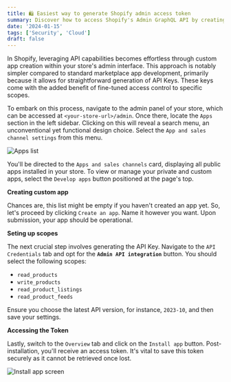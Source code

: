 ```yaml
---
title: 🛍️ Easiest way to generate Shopify admin access token
summary: Discover how to access Shopify's Admin GraphQL API by creating a custom app, with a focus on generating API keys and setting specific access scopes. This guide walks you through the admin panel, app creation, and securing the necessary access token.
date: '2024-01-15'
tags: ['Security', 'Cloud']
draft: false
---
```


In Shopify, leveraging API capabilities becomes effortless through custom app creation within your store's admin interface. This approach is notably simpler compared to standard marketplace app development, primarily because it allows for straightforward generation of API Keys. These keys come with the added benefit of fine-tuned access control to specific scopes.

To embark on this process, navigate to the admin panel of your store, which can be accessed at `<your-store-url>/admin`. Once there, locate the `Apps` section in the left sidebar. Clicking on this will reveal a search menu, an unconventional yet functional design choice. Select the `App and sales channel settings` from this menu.

![Apps list](/static/images/easiest-way-to-generate-shopify-admin-access-token/apps-list.png)

You'll be directed to the `Apps and sales channels` card, displaying all public apps installed in your store. To view or manage your private and custom apps, select the `Develop apps` button positioned at the page's top.

**Creating custom app**

Chances are, this list might be empty if you haven't created an app yet. So, let's proceed by clicking `Create an app`. Name it however you want. Upon submission, your app should be operational.

**Seting up scopes**

The next crucial step involves generating the API Key. Navigate to the `API Credentials` tab and opt for the **`Admin API integration`** button. You should select the following scopes:

- `read_products`
- `write_products`
- `read_product_listings`
- `read_product_feeds`

Ensure you choose the latest API version, for instance, `2023-10`, and then save your settings.

**Accessing the Token**

Lastly, switch to the `Overview` tab and click on the `Install app` button. Post-installation, you'll receive an access token. It's vital to save this token securely as it cannot be retrieved once lost.

![Install app screen](/static/images/easiest-way-to-generate-shopify-admin-access-token/install-app-screen.png)
